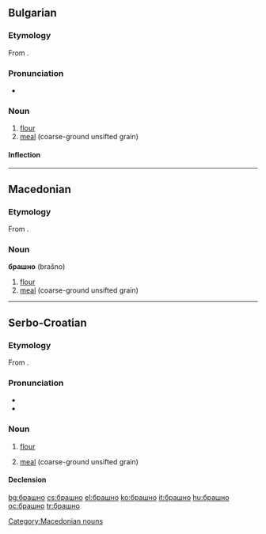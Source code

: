 ==Bulgarian==

===Etymology===
From {{proto|Slavic|boršno|lang=bg}}.

===Pronunciation===
* {{IPA|/brəʃˈnɔ/|lang=bg}}

===Noun===
{{head|bg|noun|g=n|tr=brašnó}}

# [[flour]]
# [[meal]] (coarse-ground unsifted grain)

====Inflection====
{{bg-noun-n-a|брашн}}

----

==Macedonian==

===Etymology===
From {{proto|Slavic|boršno|lang=mk}}.

===Noun===
'''брашно''' (brašno) {{n}}

# [[flour]]
# [[meal]] (coarse-ground unsifted grain)

[[Category:Macedonian nouns]]

----

==Serbo-Croatian==

===Etymology===
From {{proto|Slavic|boršno|lang=sh}}.

===Pronunciation===
* {{IPA|/brâʃno/|lang=sh}}
* {{hyphenation|бра|шно}}

===Noun===
{{sh-noun|g=n|head=бра̏шно|c|brašno|brȁšno}}

# {{uncountable|lang=sh}} [[flour]]
# {{uncountable|lang=sh}} [[meal]] (coarse-ground unsifted grain)

====Declension====
{{sh-decl-noun-unc|sc=Cyrl
|брашно
|брашна
|брашну
|брашно
|брашно
|брашну
|брашном
}}

[[bg:брашно]]
[[cs:брашно]]
[[el:брашно]]
[[ko:брашно]]
[[it:брашно]]
[[hu:брашно]]
[[oc:брашно]]
[[tr:брашно]]